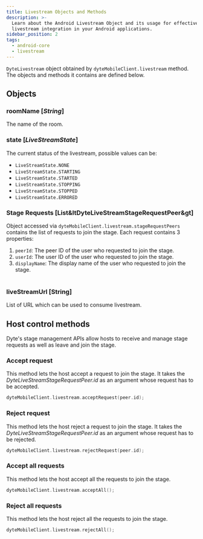 ```yaml
---
title: Livestream Objects and Methods
description: >-
  Learn about the Android Livestream Object and its usage for effective
  livestream integration in your Android applications.
sidebar_position: 2
tags:
  - android-core
  - livestream
---
```


`DyteLivestream` object obtained by `dyteMobileClient.livestream` method. The objects and methods it contains are defined below.

## Objects

### roomName [*String*]

The name of the room.<br />

### state [*LiveStreamState*]

The current status of the livestream, possible values can be: <br/>

- `LiveStreamState.NONE`
- `LiveStreamState.STARTING`
- `LiveStreamState.STARTED`
- `LiveStreamState.STOPPING`
- `LiveStreamState.STOPPED`
- `LiveStreamState.ERRORED`

### Stage Requests [List&ltDyteLiveStreamStageRequestPeer&gt]

Object accessed via `dyteMobileClient.livestream.stageRequestPeers` contains the list of requests to join the stage. Each request contains 3 properties:<br />

1. `peerId`: The peer ID of the user who requested to join the stage.
2. `userId`: The user ID of the user who requested to join the stage.
3. `displayName`: The display name of the user who requested to join the stage.<br/><br />

### liveStreamUrl [String]

List of URL which can be used to consume livestream.

## Host control methods

Dyte's stage management APIs allow hosts to receive and manage stage requests as well as leave and join the stage.

### Accept request

This method lets the host accept a request to join the stage. It takes the _DyteLiveStreamStageRequestPeer.id_ as an argument whose request has to be accepted.

```kotlin
dyteMobileClient.livestream.acceptRequest(peer.id);
```

### Reject request

This method lets the host reject a request to join the stage. It takes the _DyteLiveStreamStageRequestPeer.id_ as an argument whose request has to be rejected.

```kotlin
dyteMobileClient.livestream.rejectRequest(peer.id);
```

### Accept all requests

This method lets the host accept all the requests to join the stage.

```kotlin
dyteMobileClient.livestream.acceptAll();
```

### Reject all requests

This method lets the host reject all the requests to join the stage.

```kotlin
dyteMobileClient.livestream.rejectAll();
```

<head>
  <title>Android Core Livestream Objects and Methods</title>
  <meta
    name="description"
    content="Learn about the Android Livestream Object and its usage for effective livestream integration in your Android applications."
  />
</head>
